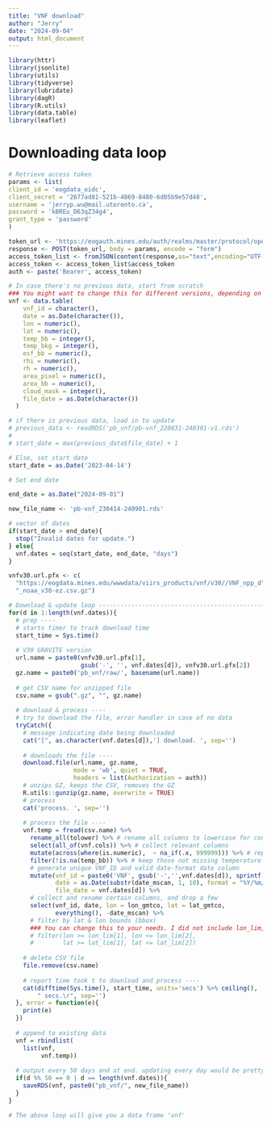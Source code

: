 ```yaml
---
title: "VNF download"
author: "Jerry"
date: "2024-09-04"
output: html_document
---
```

```r
library(httr)
library(jsonlite)
library(utils)
library(tidyverse)
library(lubridate)
library(dagR)
library(R.utils)
library(data.table)
library(leaflet)
```

# Downloading data loop
```r
# Retrieve access token
params <- list(
client_id = 'eogdata_oidc',
client_secret = '2677ad81-521b-4869-8480-6d05b9e57d48',
username = 'jerryp.wu@mail.utoronto.ca',
password = 'kBREu_D63qZ34g4',
grant_type = 'password'
)

token_url <- 'https://eogauth.mines.edu/auth/realms/master/protocol/openid-connect/token'
response <- POST(token_url, body = params, encode = "form")
access_token_list <- fromJSON(content(response,as="text",encoding="UTF-8"))
access_token <- access_token_list$access_token
auth <- paste('Bearer', access_token)

# In case there's no previous data, start from scratch
### You might want to change this for different versions, depending on what's available
vnf <- data.table(
    vnf_id = character(),
    date = as.Date(character()),
    lon = numeric(),
    lat = numeric(),
    temp_bb = integer(),
    temp_bkg = integer(),
    esf_bb = numeric(),
    rhi = numeric(),
    rh = numeric(),
    area_pixel = numeric(),
    area_bb = numeric(),
    cloud_mask = integer(),
    file_date = as.Date(character())
  )

# if there is previous data, load in to update
# previous_data <- readRDS('pb_vnf/pb-vnf_220831-240301-v1.rds')
# 
# start_date = max(previous_data$file_date) + 1

# Else, set start date
start_date = as.Date('2023-04-14')

# Set end date

end_date = as.Date("2024-09-01")

new_file_name <- 'pb-vnf_230414-240901.rds'

# vector of dates
if(start_date > end_date){
  stop("Invalid dates for update.")
} else{
  vnf.dates = seq(start_date, end_date, "days")
}

vnfv30.url.pfx <- c(
  "https://eogdata.mines.edu/wwwdata/viirs_products/vnf/v30//VNF_npp_d",
  "_noaa_v30-ez.csv.gz")

# Download & update loop --------------------------------------------------
for(d in 1:length(vnf.dates)){
  # prep ----
  # starts timer to track download time
  start_time = Sys.time()
  
  # V30 GRAVITE version
  url.name = paste0(vnfv30.url.pfx[1], 
                    gsub('-', '', vnf.dates[d]), vnfv30.url.pfx[2])
  gz.name = paste0('pb_vnf/raw/', basename(url.name))
  
  # get CSV name for unzipped file
  csv.name = gsub(".gz", "", gz.name)
  
  # download & process ----
  # try to download the file, error handler in case of no data
  tryCatch({
    # message indicating date being downloaded
    cat("[", as.character(vnf.dates[d]),'] download. ', sep='')
    
    # downloads the file ----
    download.file(url.name, gz.name, 
                  mode = 'wb', quiet = TRUE,
                  headers = list(Authorization = auth))
    # unzips GZ, keeps the CSV, removes the GZ
    R.utils::gunzip(gz.name, overwrite = TRUE)
    # process
    cat('process. ', sep='')
    
    # process the file ----
    vnf.temp = fread(csv.name) %>% 
      rename_all(tolower) %>% # rename all columns to lowercase for convenience
      select(all_of(vnf.cols)) %>% # collect relevant columns
      mutate(across(where(is.numeric),  ~ na_if(.x, 999999))) %>% # replace 999999 as missing
      filter(!is.na(temp_bb)) %>% # keep those not missing temperature
      # generate unique VNF_ID and valid date-format date column
      mutate(vnf_id = paste0('VNF', gsub('-','',vnf.dates[d]), sprintf('%06d', 1:nrow(.))),
             date = as.Date(substr(date_mscan, 1, 10), format = "%Y/%m/%d"),
             file_date = vnf.dates[d]) %>% 
      # collect and rename certain columns, and drop a few
      select(vnf_id, date, lon = lon_gmtco, lat = lat_gmtco,
             everything(), -date_mscan) %>% 
      # filter by lat & lon bounds (bbox)
      ### You can change this to your needs. I did not include lon_lim, lat_lim here.
      # filter(lon >= lon_lim[1], lon <= lon_lim[2],
      #        lat >= lat_lim[1], lat <= lat_lim[2])
    
    # delete CSV file
    file.remove(csv.name)
    
    # report time took t to download and process ----
    cat(difftime(Sys.time(), start_time, units='secs') %>% ceiling(),
        " secs.\r", sep='')
  }, error = function(e){
    print(e)
  })
  
  # append to existing data
  vnf = rbindlist(
    list(vnf,
         vnf.temp))
  
  # output every 50 days and at end. updating every day would be pretty slow
  if(d %% 50 == 0 | d == length(vnf.dates)){
    saveRDS(vnf, paste0("pb_vnf/", new_file_name))
  }
}

# The above loop will give you a data frame 'vnf'
```
